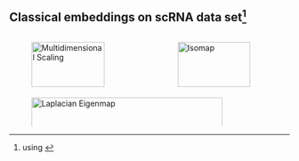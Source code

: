 ## Classical embeddings on scRNA data set^[using \texttt{sklearn.manifold}]

:::: {.columns}

::: {.column width="45%"}

![Multidimensional Scaling](figs/scRNA-analysis/mds-scRNA.png){width="90%"}

:::

::: {.column width="45%"}

![Isomap](figs/scRNA-analysis/isomap-scRNA.png){width="90%"}

:::

::::

:::: {.columns}

::: {.column width="45%"}

![Laplacian Eigenmap](figs/scRNA-analysis/spectral-scRNA.png){width="90%"}

:::

::::